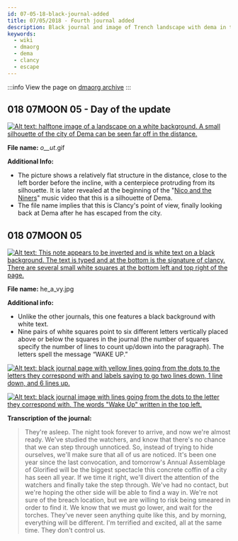 ```yaml
---
id: 07-05-18-black-journal-added 
title: 07/05/2018 - Fourth journal added
description: Black journal and image of Trench landscape with dema in the distance added. "Wake up" hidden in journal entry.
keywords:
  - wiki
  - dmaorg
  - dema
  - clancy
  - escape
---
```


:::info
View the page on [dmaorg archive](https://www.dmaorg.site/070518/found/15398642_14/clancy.html)
:::

## 018 07MOON 05 - Day of the update

[![Alt text: halftone image of a landscape on a white background. A small silhouette of the city of Dema can be seen far off in the distance.](./assets/_o__ut_.png)](./assets/_o__ut_.png)

**File name:**  _o__ut_.gif

**Additional Info:**

- The picture shows a relatively flat structure in the distance, close to the left border before the incline, with a centerpiece protruding from its silhouette. It is later revealed at the beginning of the "[Nico and the Niners](https://www.youtube.com/watch?v=hMAPyGoqQVw)" music video that this is a silhouette of Dema.
- The file name implies that this is Clancy's point of view, finally looking back at Dema after he has escaped from the city.

## 018 07MOON 05

[![Alt text: This note appears to be inverted and is white text on a black background. The text is typed and at the bottom is the signature of clancy. There are several small white squares at the bottom left and top right of the page.](./assets/he_a_vy.jpg)](./assets/he_a_vy.jpg)

**File name:** he_a_vy.jpg

**Additional info:**

- Unlike the other journals, this one features a black background with white text. 
- Nine pairs of white squares point to six different letters vertically placed above or below the squares in the journal (the number of squares specify the number of lines to count up/down into the paragraph). The letters spell the message “WAKE UP.”

[![Alt text: black journal page with yellow lines going from the dots to the letters they correspond with and labels saying to go two lines down, 1 line down, and 6 lines up.](./assets/he_a_vy2.jpg)](./assets/he_a_vy2.jpg)

[![Alt text: black journal image with lines going from the dots to the letter they correspond with. The words "Wake Up" written in the top left.](./assets/he_a_vy1.jpg)](./assets/he_a_vy1.jpg)

**Transcription of the journal:**

> They're asleep. The night took forever to arrive, and now we're almost ready. We've studied the watchers, and know that there's no chance that we can step through unnoticed. So, instead of trying to hide ourselves, we'll make sure that all of us are  noticed. It's been one year since the last convocation, and tomorrow's Annual Assemblage of Glorified will be the biggest spectacle this concrete coffin of a city has seen all year. If we time it right, we'll divert the attention of the watchers and finally take the step through. We've had no contact, but we're hoping the other side will be able to find a way in. We're not sure of the breach location, but we are willing to risk being smeared in order to find it. We know that we must go lower, and wait for the torches. They've never seen anything quite like this, and by morning, everything will be different. I'm terrified and excited, all at the same time. They don't control us.

